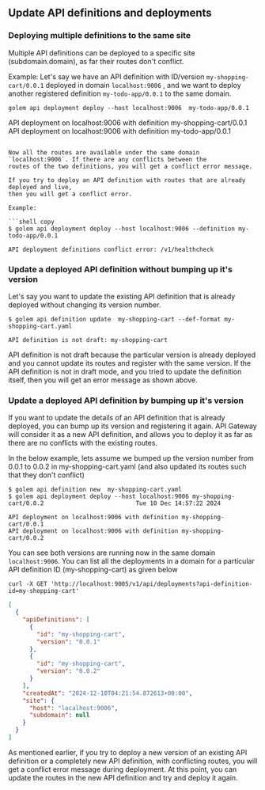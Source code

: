 ## Update API definitions and deployments

### Deploying multiple definitions to the same site

Multiple API definitions can be deployed to a specific site (subdomain.domain),
as far their routes don't conflict.

Example: Let's say we have an API definition with ID/version `my-shopping-cart/0.0.1` deployed in domain `localhost:9006` ,
and we want to deploy another registered definition `my-todo-app/0.0.1` to the same domain.

```shell copy
golem api deployment deploy --host localhost:9006  my-todo-app/0.0.1
```

API deployment on localhost:9006 with definition my-shopping-cart/0.0.1
API deployment on localhost:9006 with definition my-todo-app/0.0.1

```

Now all the routes are available under the same domain `localhost:9006`. If there are any conflicts between the
routes of the two definitions, you will get a conflict error message.

If you try to deploy an API definition with routes that are already deployed and live,
then you will get a conflict error.

Example:

```shell copy
$ golem api deployment deploy --host localhost:9006 --definition my-todo-app/0.0.1

API deployment definitions conflict error: /v1/healthcheck
```

### Update a deployed API definition without bumping up it's version

Let's say you want to update the existing API definition that is already deployed without changing its
version number.

```shell copy
$ golem api definition update  my-shopping-cart --def-format my-shopping-cart.yaml

API definition is not draft: my-shopping-cart
```

API definition is not draft because the particular version is already deployed and you cannot
update its routes and register with the same version. If the API definition is not in draft mode,
and you tried to update the definition itself, then you will get an error message as shown above.

### Update a deployed API definition by bumping up it's version

If you want to update the details of an API definition that is already deployed, you can bump up its version
and registering it again. API Gateway will consider it as a new API definition, and allows you to deploy it
as far as there are no conflicts with the existing routes.

In the below example, lets assume we bumped up the version number from 0.0.1 to 0.0.2 in my-shopping-cart.yaml
(and also updated its routes such that they don't conflict)

```shell copy
$ golem api definition new  my-shopping-cart.yaml
$ golem api deployment deploy --host localhost:9006 my-shopping-cart/0.0.2                          Tue 10 Dec 14:57:22 2024

API deployment on localhost:9006 with definition my-shopping-cart/0.0.1
API deployment on localhost:9006 with definition my-shopping-cart/0.0.2
```

You can see both versions are running now in the same domain `localhost:9006`.
You can list all the deployments in a domain for a particular API definition ID (my-shopping-cart) as given below

```shell copy
curl -X GET 'http://localhost:9005/v1/api/deployments?api-definition-id=my-shopping-cart'
```

```json
[
  {
    "apiDefinitions": [
      {
        "id": "my-shopping-cart",
        "version": "0.0.1"
      },
      {
        "id": "my-shopping-cart",
        "version": "0.0.2"
      }
    ],
    "createdAt": "2024-12-10T04:21:54.872613+00:00",
    "site": {
      "host": "localhost:9006",
      "subdomain": null
    }
  }
]
```

As mentioned earlier, if you try to deploy a new version of an existing API definition or a completely new API definition,
with conflicting routes, you will get a conflict error message during deployment.
At this point, you can update the routes in the new API definition and try and deploy it again.
